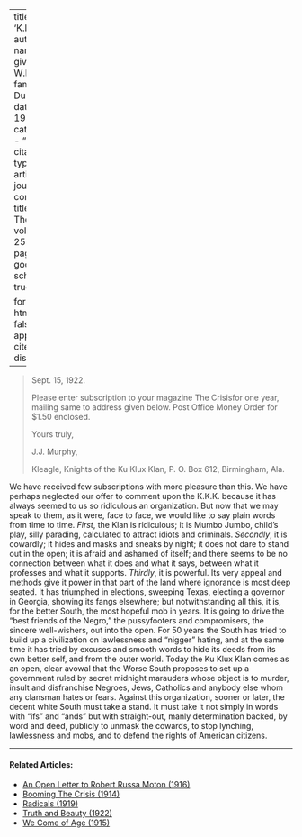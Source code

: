 
---
title: 'K.K.K.'
author:
  - name:
      given: W.E.B.
      family: Du Bois
date: May 1922
categories: 
  - ""
citation: 
  type: article-journal
  container-title: The Crisis
  volume: 25
  issue: 1
  page: 11
google-scholar: true

format:
  html:
    toc: false
    appendix-cite-as: display
---



> Sept. 15, 1922.<p>Please enter subscription to your magazine <span class="small-caps">The Crisis</span>for one year, mailing same to address given below. Post Office Money Order for $1.50 enclosed.<p>Yours truly,<p>J.J. Murphy,<p>Kleagle, Knights of the Ku Klux Klan, P. O. Box 612, Birmingham, Ala. 

We have received few subscriptions with more pleasure than this. We have perhaps neglected our offer to comment upon the K.K.K. because it has always seemed to us so ridiculous an organization. But now that we may speak to them, as it were, face to face, we would like to say plain words from time to time. *First*, the Klan is ridiculous; it is Mumbo Jumbo, child's play, silly parading, calculated to attract idiots and criminals. *Secondly*, it is cowardly; it hides and masks and sneaks by night; it does not dare to stand out in the open; it is afraid and ashamed of itself; and there seems to be no connection between what it does and what it says, between what it professes and what it supports. *Thirdly*, it is powerful. Its very appeal and methods give it power in that part of the land where ignorance is most deep seated. It has triumphed in elections, sweeping Texas, electing a governor in Georgia, showing its fangs elsewhere; but notwithstanding all this, it is, for the better South, the most hopeful mob in years. It is going to drive the "best friends of the Negro," the pussyfooters and compromisers, the sincere well-wishers, out into the open. For 50 years the South has tried to build up a civilization on lawlessness and "nigger" hating, and at the same time it has tried by excuses and smooth words to hide its deeds from its own better self, and from the outer world. Today the Ku Klux Klan comes as an open, clear avowal that the Worse South proposes to set up a government ruled by secret midnight marauders whose object is to murder, insult and disfranchise Negroes, Jews, Catholics and anybody else whom any clansman hates or fears. Against this organization, sooner or later, the decent white South must take a stand. It must take it not simply in words with "ifs" and "ands" but with straight-out, manly determination backed, by word and deed, publicly to unmask the cowards, to stop lynching, lawlessness and mobs, and to defend the rights of American citizens. 

<!-- Similar articles start here -->

<hr>
#### Related Articles:

* [An Open Letter to Robert Russa Moton (1916)](/Volumes/12/03/open_letter.html)
* [Booming The Crisis (1914)](/Volumes/07/05/booming_crisis.html)
* [Radicals (1919)](/Volumes/19/02/radicals.html)
* [Truth and Beauty (1922)](/Volumes/25/01/truth_and_beauty.html)
* [We Come of Age (1915)](/Volumes/11/01/we_come_of_age.html)

<!-- Similar articles end here -->